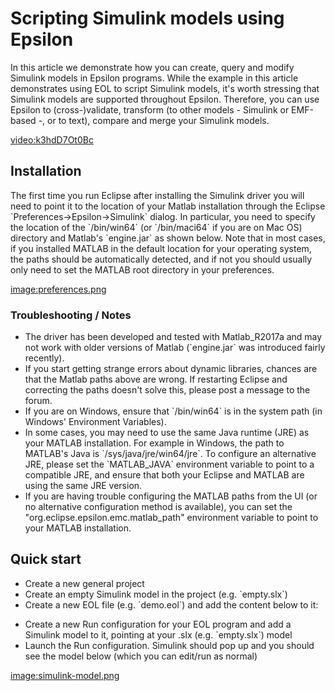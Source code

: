 = Scripting Simulink models using Epsilon =

In this article we demonstrate how you can create, query and modify Simulink models in Epsilon programs. While the example in this article demonstrates using EOL to script Simulink models, it's worth stressing that Simulink models are supported throughout Epsilon. Therefore, you can use Epsilon to (cross-)validate, transform (to other models - Simulink or EMF-based -, or to text), compare and merge your Simulink models.

[[video:k3hdD7Ot0Bc]]

== Installation ==
The first time you run Eclipse after installing the Simulink driver you will need to point it to the location of your Matlab installation through the Eclipse `Preferences->Epsilon->Simulink` dialog. In particular, you need to specify the location of the `<matlab-root>/bin/win64` (or `/bin/maci64` if you are on Mac OS) directory and Matlab's `engine.jar` as shown below. Note that in most cases, if you installed MATLAB in the default location for your operating system, the paths should be automatically detected, and if not you should usually only need to set the MATLAB root directory in your preferences.

[[image:preferences.png]]
 
=== Troubleshooting / Notes ===
* The driver has been developed and tested with Matlab_R2017a and may not work with older versions of Matlab (`engine.jar` was introduced fairly recently).
* If you start getting strange errors about dynamic libraries, chances are that the Matlab paths above are wrong. If restarting Eclipse and correcting the paths doesn't solve this, please post a message to the forum.
* If you are on Windows, ensure that `<matlab-root>/bin/win64` is in the system path (in Windows' Environment Variables).
* In some cases, you may need to use the same Java runtime (JRE) as your MATLAB installation. For example in Windows, the path to MATLAB's Java is `<matlab-root>/sys/java/jre/win64/jre`. To configure an alternative JRE, please set the `MATLAB_JAVA` environment variable to point to a compatible JRE, and ensure that both your Eclipse and MATLAB are using the same JRE version.
* If you are having trouble configuring the MATLAB paths from the UI (or no alternative configuration method is available), you can set the "org.eclipse.epsilon.emc.matlab_path" environment variable to point to your MATLAB installation.

== Quick start ==
* Create a new general project
* Create an empty Simulink model in the project (e.g. `empty.slx`)
* Create a new EOL file (e.g. `demo.eol`) and add the content below to it:

{{{eol
// Create elements
var sineWave = new `simulink/Sources/Sine Wave`;
var gain = new `simulink/Math Operations/Gain`;
var saturation = new `simulink/Discontinuities/Saturation`;
var busCreator = new `simulink/Signal Routing/Bus Creator`;
var scope = new `simulink/Sinks/Scope`;

// Position them on the diagram
sineWave.position = "[100 100 130 130]";
gain.position = "[200 100 230 130]";
saturation.position = "[300 100 330 130]";
busCreator.position = "[400 70 410 300]";
scope.position = "[500 175 530 205]";

// Set their properties
gain.gain = 2;
busCreator.inputs = 3;

// Link them
sineWave.link(gain);
gain.link(saturation);
saturation.link(busCreator);
gain.linkTo(busCreator, 2);
sineWave.linkTo(busCreator, 3);
busCreator.link(scope);
}}}

* Create a new Run configuration for your EOL program and add a Simulink model to it, pointing at your .slx (e.g. `empty.slx`) model
* Launch the Run configuration. Simulink should pop up and you should see the model below (which you can edit/run as normal)

[[image:simulink-model.png]]

